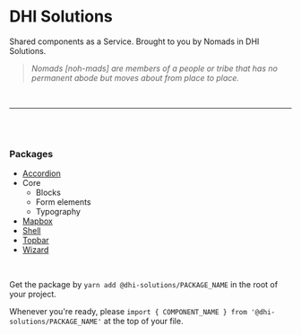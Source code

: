 <Meta title="Packages" />

# DHI Solutions

Shared components as a Service. Brought to you by Nomads in DHI Solutions.

> _Nomads [noh-mads] are members of a people or tribe that has no permanent abode but moves about from place to place._

<br />

---

<br />
<br />

### Packages

- [Accordion](/nomads?path=/docs/accordion--basic)
- Core
  - Blocks
  - Form elements
  - Typography
- [Mapbox](/nomads?path=/docs/mapbox--basic)
- [Shell](/nomads?path=/docs/shell--basic)
- [Topbar](/nomads?path=/docs/topbar--basic)
- [Wizard](/nomads?path=/docs/wizard--basic)

<br />

Get the package by `yarn add @dhi-solutions/PACKAGE_NAME` in the root of your project.

Whenever you're ready, please `import { COMPONENT_NAME } from '@dhi-solutions/PACKAGE_NAME'` at the top of your file.

